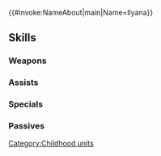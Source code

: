 {{#invoke:NameAbout|main|Name=Ilyana}}{{HeroPage Tabs}}
{{Hero Infobox
|Name=Ilyana
|Title=Awakened Appetite
|WeaponType=Green Tome
|MoveType=Infantry
|Origin=Fire Emblem: Path of Radiance
|Gender=Female
|actorEN=Ryan Bartley
|actorJP=後藤沙緒里
|artist=いちかわはる
|additionDate=April 6, 2022
|releaseDate=April 7, 2022
|cv1=8
|cv2=4900500
|TagID=幼少イレース
|InternalID=790
|Properties=special,hat
|description=A girl who is endlessly hungry. She has a knack for magic, but...how many Heroes' worth of rations will it take to satisfy her appetite? Appears in Fire Emblem: Path of Radiance.
}}
{{Stats Page
|Lv1HP=18|Lv1ATK=11|Lv1SPD=4|Lv1DEF=5|Lv1RES=12
|GRHP=50|GRATK=70|GRSPD=60|GRDEF=30|GRRES=70
}}
==Skills==
===Weapons===
{{Weapons Table
|weapon1=Wind
|weapon1Default=1
|weapon1Unlock=1
|weapon2=Elwind
|weapon2Default=2
|weapon2Unlock=2
|weapon3=Rexcalibur
|weapon3Default=4
|weapon3Unlock=3
|weapon4=Windy War Tome
|weapon4Default=5
|weapon4Unlock=5
}}
===Assists===
{{Assists Table}}
===Specials===
{{Specials Table
|special1=Chilling Wind
|special1Default=4
|special1Unlock=3
|special2=Glacies
|special2Unlock=4
}}
===Passives===
{{Passives Table
|passiveB1=Lull Atk/Res 1
|passiveB2=Lull Atk/Res 2
|passiveB3=Lull Atk/Res 3
|passiveB1Unlock=3
|passiveB2Unlock=4
|passiveB3Unlock=5
|passiveC1=Atk/Res Gap 1
|passiveC2=Atk/Res Gap 2
|passiveC3=Atk/Res Gap 3
|passiveC1Unlock=1
|passiveC2Unlock=2
|passiveC3Unlock=4
}}
{{Heroes Navbox}}
[[Category:Childhood units]]